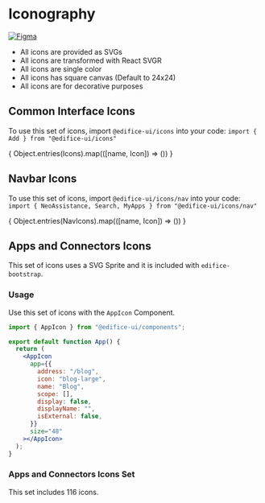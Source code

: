 

<Meta title="Design Tokens/Iconography" />

# Iconography
[![Figma](https://img.shields.io/badge/figma-%23F24E1E.svg?style=for-the-badge&logo=figma&logoColor=white)](https://www.figma.com/design/pFK2b3yRo1wLAuzoA6YvVf/Public_Web_Library_Guidelines?node-id=2202-17493&t=buVzHWOLl8QWf6Qu-1)

- All icons are provided as SVGs
- All icons are transformed with React SVGR
- All icons are single color
- All icons has square canvas (Default to 24x24)
- All icons are for decorative purposes


## Common Interface Icons

To use this set of icons, import `@edifice-ui/icons` into your code: `import { Add } from "@edifice-ui/icons"`

<IconGallery>
  { Object.entries(Icons).map(([name, Icon]) => (<IconItem name={name}><Icon/></IconItem>)) }
</IconGallery>

## Navbar Icons

To use this set of icons, import `@edifice-ui/icons/nav` into your code: `import { NeoAssistance, Search, MyApps } from "@edifice-ui/icons/nav"`

<IconGallery>
  { Object.entries(NavIcons).map(([name, Icon]) => (<IconItem name={name}><Icon/></IconItem>)) }
</IconGallery>

## Apps and Connectors Icons

This set of icons uses a SVG Sprite and it is included with `edifice-bootstrap`.

### Usage

Use this set of icons with the `AppIcon` Component.

```jsx
import { AppIcon } from "@edifice-ui/components";

export default function App() {
  return (
    <AppIcon
      app={{
        address: "/blog",
        icon: "blog-large",
        name: "Blog",
        scope: [],
        display: false,
        displayName: "",
        isExternal: false,
      }}
      size="48"
    ></AppIcon>
  );
}
```

### Apps and Connectors Icons Set

This set includes 116 icons.

<SvgIcon />